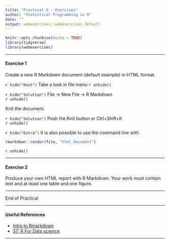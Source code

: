 ---
title: "Practical G - Exercises"
author: "Statistical Programming in R"
date: ""
output: webexercises::webexercises_default
---


```{r setup, include=FALSE}
knitr::opts_chunk$set(echo = TRUE)
library(tidyverse)
library(webexercises)
```

---

#### Exercise 1


Create a new R Markdown document (default example) in HTML format. 

`r hide("Hint")`
Take a look in file menu
`r unhide()`

`r hide("Solution")`
File $\rightarrow$ New File $\rightarrow$ R Markdown   
`r unhide()`

Knit the document.

`r hide("Solution")`
Push the Knit button or Ctrl+Shift+K   
`r unhide()`

`r hide("Extra")`
It is also possible to use the command line with
```{r eval=FALSE}
rmarkdown::render(file, "html_document")
```
`r unhide()`


---

#### Exercise 2


Produce your own HTML report with R Markdown. Your work must contain text and at least one table and one figure. 


---

End of Practical

---

#### Useful References

- [Intro to Rmarkdown](https://rmarkdown.rstudio.com/articles_intro.html)
- [37: R For Data science](https://r4ds.had.co.nz/r-markdown.html)


---



